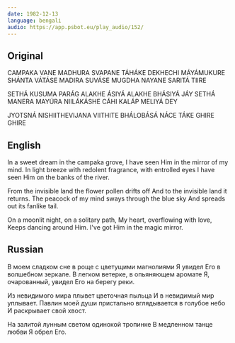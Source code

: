 ```yaml
---
date: 1982-12-13
language: bengali
audio: https://app.psbot.eu/play_audio/152/
---
```


## Original

CAMPAKA VANE MADHURA SVAPANE
TÁHÁKE DEKHECHI MÁYÁMUKURE
SHÁNTA VÁTÁSE MADIRA SUVÁSE
MUGDHA NAYANE SARITÁ TIIRE

SETHÁ KUSUMA PARÁG ALAKHE ÁSIYÁ
ALAKHE BHÁSIYÁ JÁY
SETHÁ MANERA MAYÚRA
NIILÁKÁSHE CÁHI KALÁP MELIYÁ DEY

JYOTSNÁ NISHIITHEVIJANA VIITHITE
BHÁLOBÁSÁ NÁCE
TÁKE GHIRE GHIRE

## English

In a sweet dream in the campaka grove,
I have seen Him in the mirror of my mind.
In light breeze with redolent fragrance,
with entrolled eyes
I have seen Him on the banks of the river.

From the invisible land the flower pollen drifts off
And to the invisible land it returns.
The peacock of my mind sways through the blue sky
And spreads out its fanlike tail.

On a moonlit night, on a solitary path,
My heart, overflowing with love,
Keeps dancing around Him.
I've got Him in the magic mirror.

## Russian

В моем сладком сне в роще с цветущими магнолиями
Я увидел Его в волшебном зеркале.
В легком ветерке, в опьяняющем аромате
Я, очарованный, увидел Его на берегу реки.

Из невидимого мира плывет цветочная пыльца
И в невидимый мир уплывает.
Павлин моей души пристально вглядывается в голубое небо
И раскрывает свой хвост.

На залитой лунным светом одинокой тропинке
В медленном танце любви
Я обрел Его.
